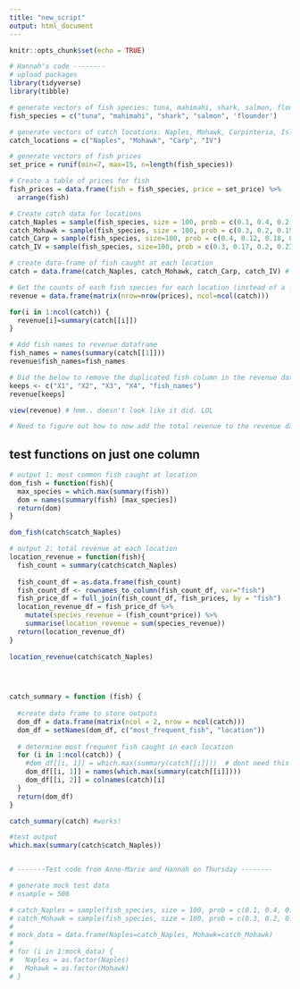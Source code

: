 ```yaml
---
title: "new_script"
output: html_document
---
```


```r
knitr::opts_chunk$set(echo = TRUE)
```


```r
# Hannah's code --------
# upload packages
library(tidyverse)
library(tibble)

# generate vectors of fish species: tuna, mahimahi, shark, salmon, flounder. 
fish_species = c("tuna", "mahimahi", "shark", "salmon", 'flounder')

# generate vectors of catch locations: Naples, Mohawk, Carpinteria, Isla Vista.
catch_locations = c("Naples", "Mohawk", "Carp", "IV")

# generate vectors of fish prices
set_price = runif(min=7, max=15, n=length(fish_species))

# Create a table of prices for fish
fish_prices = data.frame(fish = fish_species, price = set_price) %>%
  arrange(fish)

# Create catch data for locations
catch_Naples = sample(fish_species, size = 100, prob = c(0.1, 0.4, 0.2, 0.15, 0.15), replace = T)
catch_Mohawk = sample(fish_species, size = 100, prob = c(0.3, 0.2, 0.15, 0.2, 0.15), replace = T)
catch_Carp = sample(fish_species, size=100, prob = c(0.4, 0.12, 0.18, 0.1, 0.2), replace = T)
catch_IV = sample(fish_species, size=100, prob = c(0.3, 0.17, 0.2, 0.23, 0.1), replace = T)

# create data-frame of fish caught at each location
catch = data.frame(catch_Naples, catch_Mohawk, catch_Carp, catch_IV) # values already recognized as a factor

# Get the counts of each fish species for each location (instead of a list of 100)
revenue = data.frame(matrix(nrow=nrow(prices), ncol=ncol(catch)))

for(i in 1:ncol(catch)) {
  revenue[i]=summary(catch[[i]])
}

# Add fish names to revenue dataframe
fish_names = names(summary(catch[[1]]))
revenue$fish_names=fish_names 

# Did the below to remove the duplicated fish column in the revenue dataframe. Not sure if this is the best way..?
keeps <- c("X1", "X2", "X3", "X4", "fish_names")
revenue[keeps]

view(revenue) # hmm.. doesn't look like it did. LOL

# Need to figure out how to now add the total revenue to the revenue dataframe?


```


## test functions on just one column
```r

# output 1: most common fish caught at location
dom_fish = function(fish){
  max_species = which.max(summary(fish))
  dom = names(summary(fish) [max_species])
  return(dom)
}

dom_fish(catch$catch_Naples)

# output 2: total revenue at each location
location_revenue = function(fish){
  fish_count = summary(catch$catch_Naples)
  
  fish_count_df = as.data.frame(fish_count)
  fish_count_df <- rownames_to_column(fish_count_df, var="fish")
  fish_price_df = full_join(fish_count_df, fish_prices, by = "fish")
  location_revenue_df = fish_price_df %>% 
    mutate(species_revenue = (fish_count*price)) %>% 
    summarise(location_revenue = sum(species_revenue))
  return(location_revenue_df)
}
  
location_revenue(catch$catch_Naples)

  



```


```r

catch_summary = function (fish) {
  
  #create data frame to store outputs
  dom_df = data.frame(matrix(ncol = 2, nrow = ncol(catch)))
  dom_df = setNames(dom_df, c("most_frequent_fish", "location"))
  
  # determine most frequent fish caught in each location
  for (i in 1:ncol(catch)) {
    #dom_df[[i, 1]] = which.max(summary(catch[[i]]))  # dont need this bc it reports the number of occurances of the most frequent fish and we just want the name
    dom_df[[i, 1]] = names(which.max(summary(catch[[i]])))
    dom_df[[i, 2]] = colnames(catch)[i]
  }
  return(dom_df)
}

catch_summary(catch) #works!

#test output
which.max(summary(catch$catch_Naples))



```


```r
# -------Test code from Anne-Marie and Hannah on Thursday --------

# generate mock test data
# nsample = 500

# catch_Naples = sample(fish_species, size = 100, prob = c(0.1, 0.4, 0.2, 0.15, 0.15), replace = T)
# catch_Mohawk = sample(fish_species, size = 100, prob = c(0.3, 0.2, 0.15, 0.2, 0.15), replace = T)
# 
# mock_data = data.frame(Naples=catch_Naples, Mohawk=catch_Mohawk) 
# 
# for (i in 1:mock_data) {
#   Naples = as.factor(Naples)
#   Mohawk = as.factor(Mohawk)
# }

```

